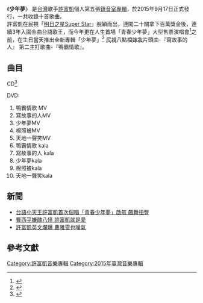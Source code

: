 {{Infobox Album
| Name  = 少年夢
| Type  = 專輯
| Cover  = <!-- 檔案已被刪除 Teenage Dream album cover.jpg -->
| Artist  = [[許富凱|許富凱]]
| Released   = 2015年9月17日<ref name=WM>{{cite web|title=2015 許富凱「一寸真心」|url=http://www.watermusic.com.tw/front/bin/ptdetail.phtml?Part=hotnews_0053&Rcg=80|publisher=華特音樂|language=zh-tw}}{{dead link|date=2017年12月 |bot=InternetArchiveBot |fix-attempted=yes }}</ref>
| Recorded  = 2015年
| Genre = [[台語流行音樂|台語流行音樂]]
| Length = CD : 45:15
| Label = [[華特音樂|華特音樂]]<ref name=ISRC>{{cite web|title=許富凱/一寸真心|url=http://isrc.ncl.edu.tw/music_view.aspx?item=15771|publisher=ISRC|language=zh-tw}}</ref>
| Producer = 
| Last album = '''[[一寸真心|一寸真心]]'''<br>(2014年)
| This album = '''少年夢'''<br>(2015年)
| Next album = '''[[等無愛|等無愛]]'''<br>(2016年)
}}
《'''少年夢'''》 是[[台灣|台灣]]歌手[[許富凱|許富凱]]個人第五張[[錄音室專輯|錄音室專輯]]，於2015年9月17日正式發行，一共收錄十首歌曲。<br>
許富凱在民視「[[明日之星Super_Star|明日之星Super Star]]」脫穎而出，連闖二十關拿下百萬獎金後，連續3年入圍金曲台語歌王，而今年更在人生首場「青春少年夢」大型售票演唱會<ref>{{Cite web |url=http://www.chinatimes.com/realtimenews/20151030004044-260404 |title=《時報周刊》孝順歌又好　許富凱 |accessdate=2015-11-02 |archive-date=2015-10-31 |archive-url=https://web.archive.org/web/20151031122224/http://www.chinatimes.com/realtimenews/20151030004044-260404 |dead-url=no }}</ref>之前，在生日當天推出全新專輯「少年夢」<ref>{{Cite web |url=https://www.kkbox.com/tw/tc/album/cr483Ucv4iY8DV0FWv2s0091-index.html |title=許富凱-少年夢專輯介紹 |accessdate=2015-11-02 |archive-date=2016-03-07 |archive-url=https://web.archive.org/web/20160307050819/https://www.kkbox.com/tw/tc/album/cr483Ucv4iY8DV0FWv2s0091-index.html |dead-url=no }}</ref> [[民視|民視]]八點檔[[嫁妝_(電視劇)|嫁妝]]片頭曲-『寫故事的人』
第二主打歌曲-『鴨霸情歌』。

==曲目==
;CD<ref>{{cite web|title=許富凱/一寸真心|url=http://www.5music.com.tw/CDList-C.asp?cdno=436465678856|publisher=五大唱片|language=zh-tw|accessdate=2015-11-02|archive-date=2015-09-24|archive-url=https://web.archive.org/web/20150924164901/http://www.5music.com.tw/cdList-c.asp?cdno=436465678856|dead-url=no}}</ref>
{{Tracklist
|full_width =
|collapsed = 
|headline = 
|font_size = 
|total_length =45:15

| title1 = 鴨霸情歌
| note1 = 
| longnote1 = 
| music1 = 邵大倫
| lyrics1 = 許明傑
| arranger1 = Sebas
| producer1 = 
| extra1 = 
| length1 = 4:39

| title2 = 寫故事的人
| note2 = 
| longnote2 = 
| music2 = 張祐奇
| lyrics2 = 高以德
| arranger2 = 高立碩
| producer2 = 
| extra2 = 
| length2 = 4:41

| title3 = 棉照被
| note3 = 
| longnote3 = 
| music3 = 鄭喬安
| lyrics3 = 鄭喬安 
| arranger3 = Sebas
| producer3 = 
| extra3 = 
| length3 = 4:22

| title4 = 少年夢
| note4 = 
| longnote4 = 
| music4 = 黃俊銘&許富凱
| lyrics4 = 許富凱
| arranger4 = 高立碩
| producer4 = 
| extra4 = 
| length4 = 4:06

| title5 = 天地一聲笑
| note5 = 
| longnote5 = 
| music5 = 林東松
| lyrics5 = 林東松
| arranger5 = 高立碩
| producer5 = 
| extra5 = 
| length5 = 5:06

| title6 = 醒
| note6 = 
| longnote6 = 
| music6 = 林東松
| lyrics6 = 林東松
| arranger6 = 丁天牧
| producer6 = 
| extra6 = 
| length6 = 4:51

| title7 = 安靜
| note7 = 
| longnote7 = 
| music7 = 林東松
| lyrics7 = 林東松
| arranger7 = 鄧易萬
| producer7 = 
| extra7 = 
| length7 = 4:28

| title8 = 今夜思念飛滿天
| note8 = 
| longnote8 = 
| music8 = 林東松
| lyrics8 = 林東松
| arranger8 = 鄧易萬
| producer8 = 
| extra8 = 
| length8 = 4:32

| title9 = 借問相思
| note9 = 
| longnote9 = 
| music9 =  黃俊銘
| lyrics9 = 許明傑
| arranger9 = 鄧易萬 
| producer9 = 
| extra9 = 
| length9 = 3:35

| title10 = 三月望露
| note10 = 
| longnote10 = 
| music10 = 高以德
| lyrics10 = 高以德
| arranger10 = 陳飛午
| producer10 = 
| extra10 = 
| length10 = 4:49
}}
;DVD:
#鴨霸情歌 MV     
#寫故事的人MV     
#少年夢MV     
#棉照被MV     
#天地一聲笑MV     
#鴨霸情歌 kala     
#寫故事的人 kala     
#少年夢kala     
#棉照被kala     
#天地一聲笑kala

==新聞==
*[http://n.yam.com/greatnews/arts/20150919/20150919285690.html 台語小天王許富凱首次個唱「青春少年夢」啟航 飆舞扭臀] {{Wayback|url=http://n.yam.com/greatnews/arts/20150919/20150919285690.html |date=20150927101512 }}
*[http://ent.ltn.com.tw/news/breakingnews/1461476 曹西平嫌醜八怪 許富凱就是愛] {{Wayback|url=http://ent.ltn.com.tw/news/breakingnews/1461476 |date=20151016161856 }}
*[http://ent.ltn.com.tw/news/breakingnews/1397325 許富凱英文爛爆 曹雅雯也嘆氣] {{Wayback|url=http://ent.ltn.com.tw/news/breakingnews/1397325 |date=20151220220611 }}

== 參考文獻 ==
{{reflist}}

[[Category:許富凱音樂專輯|Category:許富凱音樂專輯]]
[[Category:2015年臺灣音樂專輯|Category:2015年臺灣音樂專輯]]